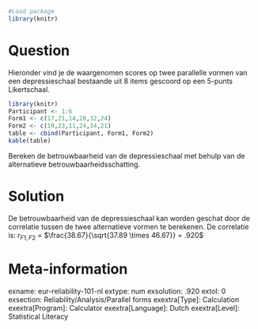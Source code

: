 ```r
#Load package
library(knitr)
```
Question
========
Hieronder vind je de waargenomen scores op twee parallelle vormen van een depressieschaal bestaande uit 8 items gescoord op een 5-punts Likertschaal.

```r
library(knitr)
Participant <- 1:6
Form1 <- c(17,21,14,28,32,24)
Form2 <- c(19,23,11,24,34,21)
table <- cbind(Participant, Form1, Form2)
kable(table)
```

Bereken de betrouwbaarheid van de depressieschaal met behulp van de alternatieve betrouwbaarheidsschatting.


Solution
========
De betrouwbaarheid van de depressieschaal kan worden geschat door de correlatie tussen de twee alternatieve vormen te berekenen. De correlatie is: $r_{F1,F2}$ = $\frac{38.67}{\sqrt{37.89 \times 46.67}} = .920$

Meta-information
================
exname: eur-reliability-101-nl
extype: num
exsolution: .920
extol: 0
exsection: Reliability/Analysis/Parallel forms
exextra[Type]: Calculation
exextra[Program]: Calculator
exextra[Language]: Dutch
exextra[Level]: Statistical Literacy
